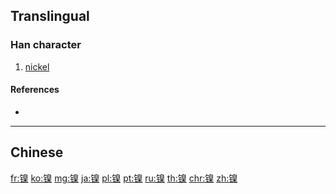 {{character info/new}}
{{also|鎳}}
==Translingual==

===Han character===
{{Han char|rn=167|rad=钅|as=10|sn=15|four=|canj=CHUD,OPHUD,XCHUD}}

# [[nickel]]

====References====
* {{Han ref|kx=1328.061|hdz=64241.200|uh=954D|ud=38221|bh=C4F8|bd=50424}}

----

==Chinese==
{{zh-see|鎳}}

[[fr:镍]]
[[ko:镍]]
[[mg:镍]]
[[ja:镍]]
[[pl:镍]]
[[pt:镍]]
[[ru:镍]]
[[th:镍]]
[[chr:镍]]
[[zh:镍]]
